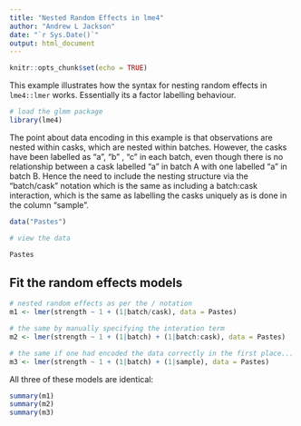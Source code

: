 ```yaml
---
title: "Nested Random Effects in lme4"
author: "Andrew L Jackson"
date: "`r Sys.Date()`"
output: html_document
---
```


```r
knitr::opts_chunk$set(echo = TRUE)
```

This example illustrates how the syntax for nesting random effects in `lme4::lmer` works. Essentially its a factor labelling behaviour.

```r

# load the glmm package
library(lme4)

```

The point about data encoding in this example is that observations are nested within casks, which are nested within batches. However, the casks have been labelled as "a", "b" , "c" in each batch, even though there is no relationship between a cask labelled "a" in batch A with one labelled "a" in batch B. Hence the need to include the nesting structure via the "batch/cask" notation which is the same as including a batch:cask interaction, which is the same as labelling the casks uniquely as is done in the column "sample".

```r
data("Pastes")

# view the data

Pastes

```

## Fit the random effects models

```r
# nested random effects as per the / notation
m1 <- lmer(strength ~ 1 + (1|batch/cask), data = Pastes)

# the same by manually specifying the interation term
m2 <- lmer(strength ~ 1 + (1|batch) + (1|batch:cask), data = Pastes)

# the same if one had encoded the data correctly in the first place...
m3 <- lmer(strength ~ 1 + (1|batch) + (1|sample), data = Pastes)
```

All three of these models are identical:

```r
summary(m1)
summary(m2)
summary(m3)

```


